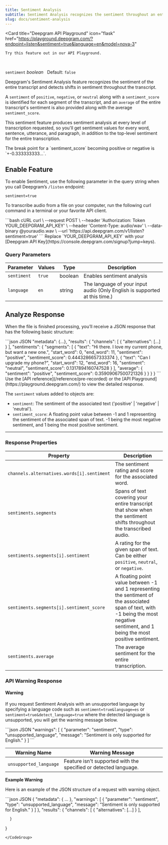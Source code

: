 ```yaml
---
title: Sentiment Analysis
subtitle: Sentiment Analysis recognizes the sentiment throughout an entire transcript.
slug: docs/sentiment-analysis
---
```


<Card 
    title="Deepgram API Playground" 
    icon="flask" 
    href="https://playground.deepgram.com/?endpoint=listen&sentiment=true&language=en&model=nova-3"
>
    Try this feature out in our API Playground.
</Card>
<br/>

`sentiment` *boolean*   Default: `false`

<div class="flex flex-row gap-2">
  <Markdown src="../snippets/stt-batch-available.mdx" /> <Markdown src="../snippets/stt-stream-unavailable.mdx" /> <Markdown src="../snippets/english.mdx" />
</div>

Deepgram's Sentiment Analysis feature recognizes the sentiment of the entire transcript and detects shifts in sentiment throughout the transcript.

A `sentiment` of `positive`, `negative`, or `neutral` along with a `sentiment_score` is identified for each segment of the transcript, and an `average` of the entire transcript's sentiment is also provided along with the average `sentiment_score`.

This sentiment feature produces sentiment analysis at every level of transcription requested, so you'll get sentiment values for every word, sentence, utterance, and paragraph, in addition to the top-level sentiment for the entire transcription.

<Info>
  The break point for a `sentiment_score` becoming positive or negative is `+-0.333333333...`.
</Info>

## Enable Feature

To enable Sentiment, use the following parameter in the query string when you call Deepgram’s `/listen` endpoint:

`sentiment=true`

To transcribe audio from a file on your computer, run the following curl command in a terminal or your favorite API client.

<CodeGroup>
  ```bash cURL
  curl \
    --request POST \
    --header 'Authorization: Token YOUR_DEEPGRAM_API_KEY' \
    --header 'Content-Type: audio/wav' \
    --data-binary @youraudio.wav \
    --url 'https://api.deepgram.com/v1/listen?sentiment=true'
  ```
</CodeGroup>

<Warning>
  Replace `YOUR_DEEPGRAM_API_KEY` with your [Deepgram API Key](https://console.deepgram.com/signup?jump=keys).
</Warning>

### Query Parameters

| Parameter   | Values | Type    | Description                                                                |
| ----------- | ------ | ------- | -------------------------------------------------------------------------- |
| `sentiment` | `true` | boolean | Enables sentiment analysis                                                 |
| `language`  | `en`   | string  | The language of your input audio (Only English is supported at this time.) |

## Analyze Response

When the file is finished processing, you’ll receive a JSON response that has the following basic structure:

<CodeGroup>
  ```json JSON
  "metadata": {...},
    "results": {
      "channels": [
        {
          "alternatives": [...]
        }
      ],
      "sentiments": {
        "segments": [
          {
            "text": "Hi there. I love my current phone, but want a new one.",
            "start_word": 0,
            "end_word": 11,
            "sentiment": "positive",
            "sentiment_score": 0.4443286657333374
          },
          {
            "text": "Can I upgrade my phone?",
            "start_word": 12,
            "end_word": 16,
            "sentiment": "neutral",
            "sentiment_score": 0.1317894160747528
          }
        ],
        "average": {
          "sentiment": "positive",
          "sentiment_score": 0.35909067500721326
        }
      }
    }
  }
  ```
</CodeGroup>

<Info>
  Use the [API reference](/reference/pre-recorded) or the [API Playground](https://playground.deepgram.com/) to view the detailed response.
</Info>

The `sentiment` values added to objects are:

* `sentiment`: The sentiment of the associated text ('positive' | 'negative' | 'neutral').
* `sentiment_score`: A floating point value between -1 and 1 representing the sentiment of the associated span of text. -1 being the most negative sentiment, and 1 being the most positive sentiment.

***

### Response Properties

| Property                                   | Description                                                                                                                                                                            |
| ------------------------------------------ | -------------------------------------------------------------------------------------------------------------------------------------------------------------------------------------- |
| `channels.alternatives.words[i].sentiment` | The sentiment rating and score for the associated word.                                                                                                                                |
| `sentiments.segments`                      | Spans of text covering your entire transcript that show when the sentiment shifts throughout the transcribed audio.                                                                    |
| `sentiments.segments[i].sentiment`         | A rating for the given span of text. Can be either `positive`, `neutral`, or `negative`.                                                                                               |
| `sentiments.segments[i].sentiment_score`   | A floating point value between -1 and 1 representing the sentiment of the associated span of text, with -1 being the most negative sentiment, and 1 being the most positive sentiment. |
| `sentiments.average`                       | The average sentiment for the entire transcription.                                                                                                                                    |

### API Warning Response

#### Warning

If you request Sentiment Analysis with an unsupported language by specifying a language code such as `sentiment=true&language=es` or `sentiment=true&detect_language=true` where the detected language is unsupported, you will get the warning message below.

<CodeGroup>
  ```json JSON
  "warnings": [
    {
      "parameter": "sentiment",
      "type": "unsupported_language",
      "message": "Sentiment is only supported for English."
    }
  ]
  ```
</CodeGroup>

| Warning Name           | Warning Message                                                  |
| ---------------------- | ---------------------------------------------------------------- |
| `unsupported_language` | Feature isn't supported with the specified or detected language. |

**Example Warning**

Here is an example of the JSON structure of a request with warning object.

<CodeGroup>
  ```json JSON
  {
   "metadata": {
  ...
         },
       "warnings": [
         {
           "parameter": "sentiment",
           "type": "unsupported_language",
           "message": "Sentiment is only supported for English."
         }
       ]
     },
   "results": {
         "channels": [
              {
                  "alternatives": [...]
              }
          ], 

      }
  }
  ```
</CodeGroup>
